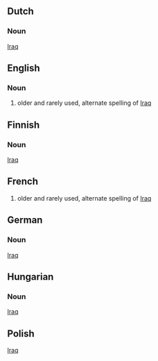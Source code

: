 ==Dutch==
===Noun===
[[Iraq]]
==English==
===Noun===
#older and rarely used, alternate spelling of [[Iraq]]
==Finnish==
===Noun===
[[Iraq]]
==French==
#older and rarely used, alternate spelling of [[Iraq]]
==German==
===Noun===
[[Iraq]]
==Hungarian==
===Noun===
[[Iraq]]
==Polish==
[[Iraq]]